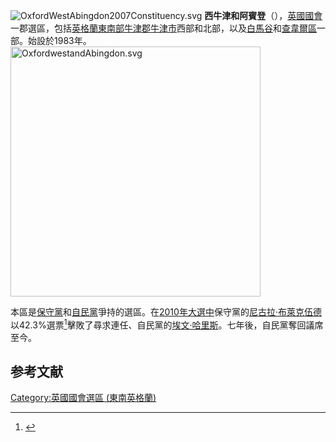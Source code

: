 [[File:OxfordWestAbingdon2007Constituency.svg|right]]
'''西牛津和阿賓登'''（{{lang-en|Oxford West and Abingdon}}），[[英國|英國]][[英國國會|國會]]一郡選區，包括[[英格蘭|英格蘭]][[東南英格蘭|東南部]][[牛津郡|牛津郡]][[牛津市|牛津市]]西部和北部，以及[[白馬谷|白馬谷]]和[[查韋爾區|查韋爾區]]一部。始設於1983年。
[[File:OxfordwestandAbingdon.svg|400px]]

本區是[[保守黨_(英國)|保守黨]]和[[自由民主黨_(英國)|自民黨]]爭持的選區。在[[2010年英國大選|2010年大選中]]保守黨的[[尼古拉·布萊克伍德|尼古拉·布萊克伍德]]以42.3%選票<ref name="">{{cite news
|publisher=[[英國廣播公司|英國廣播公司]]
|date=2010年5月7日
|title=Election 2010/Constituency/Oxford West and Abingdon
|url=http://news.bbc.co.uk/1/shared/election2010/results/constituency/d48.stm
|accessdate=2010年6月15日
|archive-date=2018年7月6日
|archive-url=https://web.archive.org/web/20180706155536/http://news.bbc.co.uk/1/shared/election2010/results/constituency/d48.stm
|dead-url=no
}}</ref>擊敗了尋求連任、自民黨的[[埃文·哈里斯|埃文·哈里斯]]。七年後，自民黨奪回議席至今。

==参考文献==
<div class="references-small">
<references></references>
</div>
{{英國國會選區 (東南英格蘭)}}
{{DEFAULTSORT:Oxford West and Abingdon}}
[[Category:英國國會選區_(東南英格蘭)|Category:英國國會選區 (東南英格蘭)]]